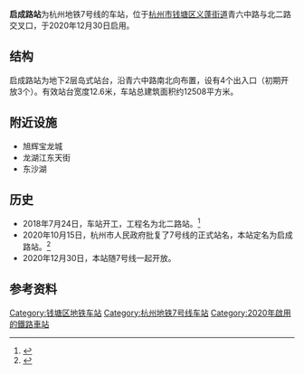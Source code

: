{{Infobox station
|name = 启成路站
|eng_name = Qicheng Road Station
|linecolour = {{杭州地铁颜色|7|s}}
|former = 北二路站
|image = 
|caption = 
|code = 
|borough = {{CHN}}[[浙江省|浙江省]][[杭州市|杭州市]][[钱塘区|钱塘区]][[义蓬街道|义蓬街道]]
|address = 青六中路与北二路交叉口
|coordinates = {{coord|30.31437|120.49018|display=inline,title}}
|structure = 地下车站
|interchange = 
|hall = 地下站厅
|line = {{杭州地铁路线标志|7|full}}
|opened = 2020年12月30日
|platform = 1个岛式站台
|exits = 
|adjacent =
{{Adjacent stations|system=HZM
|line1=7|left1=青六中路|right1=江东二路
}}
}}

'''启成路站'''为杭州地铁7号线的车站，位于[[杭州市|杭州市]][[钱塘区|钱塘区]][[义蓬街道|义蓬街道]]青六中路与北二路交叉口，于2020年12月30日启用。

== 结构 ==
启成路站为地下2层岛式站台，沿青六中路南北向布置，设有4个出入口（初期开放3个）。有效站台宽度12.6米，车站总建筑面积约12508平方米。


==附近设施==
*旭辉宝龙城
*龙湖江东天街
*东沙湖

==历史==
*2018年7月24日，车站开工，工程名为北二路站。<ref>{{cite web |title=关于杭州地铁7号线北二路站主体工程 施工期间调整交通组织措施的通告 |url=http://www.hzpolice.gov.cn/Html/201808/07/4144dcc4-2c3a-423f-b905-3c481de7b3fc.html |website=杭州市公安局 |access-date=2021-02-08 |archive-date=2021-02-14 |archive-url=https://web.archive.org/web/20210214012046/http://www.hzpolice.gov.cn/Html/201808/07/4144dcc4-2c3a-423f-b905-3c481de7b3fc.html |dead-url=no }}</ref>
*2020年10月15日，杭州市人民政府批复了7号线的正式站名，本站定名为启成路站。<ref>{{cite web |title=杭州地铁7号线站名获批，看看你家门口的站点叫什么名字 |url=http://rss1.thehour.cn/news24/zaker/article/405061 |access-date=2021-02-08 |archive-date=2021-02-14 |archive-url=https://web.archive.org/web/20210214120429/http://rss1.thehour.cn/news24/zaker/article/405061 |dead-url=no }}</ref>
*2020年12月30日，本站随7号线一起开放。

== 参考资料 ==
{{reflist}}

{{杭州地铁7号线}}

[[Category:钱塘区地铁车站|Category:钱塘区地铁车站]]
[[Category:杭州地铁7号线车站|Category:杭州地铁7号线车站]]
[[Category:2020年啟用的鐵路車站|Category:2020年啟用的鐵路車站]]